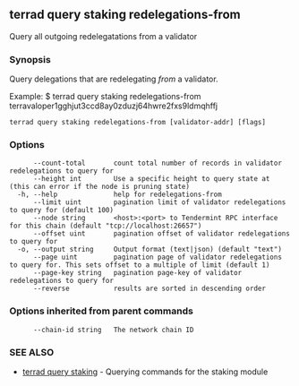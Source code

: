 ## terrad query staking redelegations-from

Query all outgoing redelegatations from a validator

### Synopsis

Query delegations that are redelegating _from_ a validator.

Example:
$ terrad query staking redelegations-from terravaloper1gghjut3ccd8ay0zduzj64hwre2fxs9ldmqhffj

```
terrad query staking redelegations-from [validator-addr] [flags]
```

### Options

```
      --count-total       count total number of records in validator redelegations to query for
      --height int        Use a specific height to query state at (this can error if the node is pruning state)
  -h, --help              help for redelegations-from
      --limit uint        pagination limit of validator redelegations to query for (default 100)
      --node string       <host>:<port> to Tendermint RPC interface for this chain (default "tcp://localhost:26657")
      --offset uint       pagination offset of validator redelegations to query for
  -o, --output string     Output format (text|json) (default "text")
      --page uint         pagination page of validator redelegations to query for. This sets offset to a multiple of limit (default 1)
      --page-key string   pagination page-key of validator redelegations to query for
      --reverse           results are sorted in descending order
```

### Options inherited from parent commands

```
      --chain-id string   The network chain ID
```

### SEE ALSO

* [terrad query staking](terrad_query_staking.md)	 - Querying commands for the staking module


